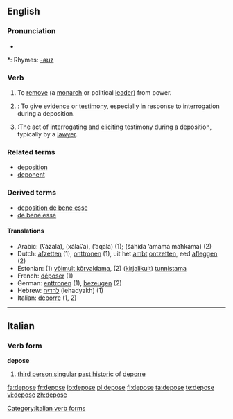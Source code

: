 ==English==

===Pronunciation===
* {{audio|en-us-depose.ogg|Audio (US)}}

*: Rhymes: [[Rhymes:English:-əʊz|-əʊz]]

===Verb===
{{en-verb|depos|ing}}

# To [[remove]] (a [[monarch]] or political [[lead]]er) from power.
# {{legal}}: To give [[evidence]] or [[testimony]], especially in response to interrogation during a deposition.
# {{legal}}:The act of interrogating and [[eliciting]] testimony during a deposition, typically by a [[lawyer]].

===Related terms===

* [[deposition]]
* [[deponent]]

===Derived terms===

* [[deposition de bene esse]]
* [[de bene esse]]

====Translations====
{{rfc-level|Translations at L4+ not in L3 POS section (AutoFormat would have corrected level of Related terms)}}
* Arabic: {{Arab|[[عزل]]}} (ʕázala), {{Arab|[[خلع]]}} (xálaʕa), {{Arab|[[قال|أقال]]}} (’aqāla) (1); {{Arab|[[شهد]] [[امام]] [[محكمة]]}} (šáhida ’amāma maħkáma) (2)
* Dutch: [[afzetten]] (1), [[onttronen]] (1), uit het [[ambt]] [[ontzetten]], eed [[afleggen]] (2)
* Estonian: (1) [[võimult kõrvaldama]], (2) ([[kirjalikult]]) [[tunnistama]]
* French: [[déposer]] (1)
* German: [[enttronen]] (1), [[bezeugen]] (2)
* Hebrew: [[להדיח]] (lehadyakh) (1)
* Italian: [[deporre]] (1, 2)

----

==Italian==

===Verb form===
'''depose'''

# [[third person singular]] [[past historic]] of [[deporre]]

[[Category:Italian verb forms]]

[[fa:depose]]
[[fr:depose]]
[[io:depose]]
[[pl:depose]]
[[fi:depose]]
[[ta:depose]]
[[te:depose]]
[[vi:depose]]
[[zh:depose]]